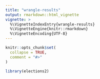 ```yaml
---
title: "wrangle-results"
output: rmarkdown::html_vignette
vignette: >
  %\VignetteIndexEntry{wrangle-results}
  %\VignetteEngine{knitr::rmarkdown}
  %\VignetteEncoding{UTF-8}
---
```


```r
knitr::opts_chunk$set(
  collapse = TRUE,
  comment = "#>"
)
```

```r
library(elections2)
```
